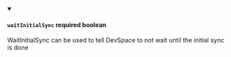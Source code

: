 
<details className="config-field" data-expandable="false" open>
<summary>

#### `waitInitialSync` <span class="config-field-required" data-required="false">required</span> <span class="config-field-type">boolean</span> <span class="config-field-default"></span>

WaitInitialSync can be used to tell DevSpace to not wait until the initial sync is done

</summary>



</details>
